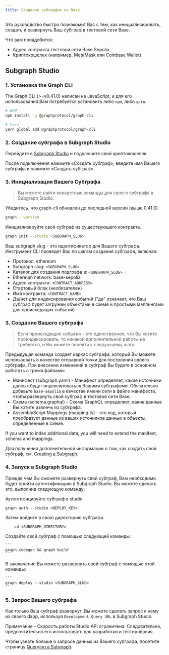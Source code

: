 ```yaml
---
title: Создание субграфов на Base
---
```


Это руководство быстро познакомит Вас с тем, как инициализировать, создать и развернуть Ваш субграф в тестовой сети Base.

Что вам понадобится:

- Адрес контракта тестовой сети Base Sepolia
- Криптокошелек (например, MetaMask или Coinbase Wallet)

## Subgraph Studio

### 1. Установка the Graph CLI

The Graph CLI (>=v0.41.0) написан на JavaScript, и для его использования Вам потребуется установить либо `npm`, либо `yarn`.

```sh
# NPM
npm install -g @graphprotocol/graph-cli

# Yarn
yarn global add @graphprotocol/graph-cli
```

### 2. Создание субграфа в Subgraph Studio

Перейдите в [Subgraph Studio](https://thegraph.com/studio/) и подключите свой криптокошелек.

После подключения нажмите «Создать субграф», введите имя Вашего субграфа и нажмите «Создать субграф».

### 3. Инициализация Вашего Субграфа

> Вы можете найти конкретные команды для своего субграфа в Subgraph Studio.

Убедитесь, что graph-cli обновлен до последней версии (выше 0.41.0)

```sh
graph --version
```

Инициализируйте свой субграф из существующего контракта.

```sh
graph init --studio <SUBGRAPH_SLUG>
```

Ваш subgraph slug - это идентификатор для Вашего субграфа. Инструмент CLI проведет Вас по шагам создания субграфа, включая:

- Протокол: ethereum
- Subgraph slug: `<SUBGRAPH_SLUG>`
- Каталог для создания подграфа в: `<SUBGRAPH_SLUG>`
- Ethereum network: base-sepolia
- Адрес контракта: `<CONTRACT_ADDRESS>`
- Стартовый блок (необязателен)
- Имя контракта: `<CONTRACT_NAME>`
- Да/нет для индексирования событий ("да" означает, что Ваш субграф будет загружен объектами в схеме и простыми мэппингами для происходящих событий)

### 3. Создание Вашего субграфа

> Если происходящие события - это единственное, что Вы хотите проиндексировать, то никакой дополнительной работы не требуется, и Вы можете перейти к следующему шагу.

Предыдущая команда создает каркас субграфа, который Вы можете использовать в качестве отправной точки для построения своего субграфа. При внесении изменений в субграф Вы будете в основном работать с тремя файлами:

- Манифест (subgraph.yaml) - Манифест определяет, какие источники данных будут индексироваться Вашими субграфами. Обязательно добавьте `base-sepolia` в качестве имени сети в файле манифеста, чтобы развернуть свой субграф в тестовой сети Base.
- Схема (schema.graphql) - Схема GraphQL определяет, какие данные Вы хотите извлечь из субграфа.
- AssemblyScript Mappings (mapping.ts) - это код, который преобразует данные из ваших источников данных в объекты, определенные в схеме.

If you want to index additional data, you will need to extend the manifest, schema and mappings.

Для получения дополнительной информации о том, как создать свой субграф, см. [Creating a Subgraph](/developing/creating-a-subgraph).

### 4. Запуск в Subgraph Studio

Прежде чем Вы сможете развернуть свой субграф, Вам необходимо будет пройти аутентификацию в Subgraph Studio. Вы можете сделать это, выполнив следующую команду:

Аутентифицируйте субграф в studio

```
graph auth --studio <DEPLOY_KEY>
```

Затем войдите в свою директорию субграфа.

```
    cd <SUBGRAPH_DIRECTORY>
```

Создайте свой субграф с помощью следующей команды:

````
```
graph codegen && graph build
```
````

В заключение Вы можете развернуть свой субграф с помощью этой команды:

````
```
graph deploy --studio <SUBGRAPH_SLUG>
```
````

### 5. Запрос Вашего субграфа

Как только Ваш субграф развернут, Вы можете сделать запрос к нему из своего dapp, используя `Development Query URL` в Subgraph Studio.

Примечание - Скорость работы Studio API ограничена. Следовательно, предпочтительно его использовать для разработки и тестирования.

Чтобы узнать больше о запросе данных из Вашего субграфа, посетите страницу [Querying a Subgraph](/querying/querying-the-graph).
